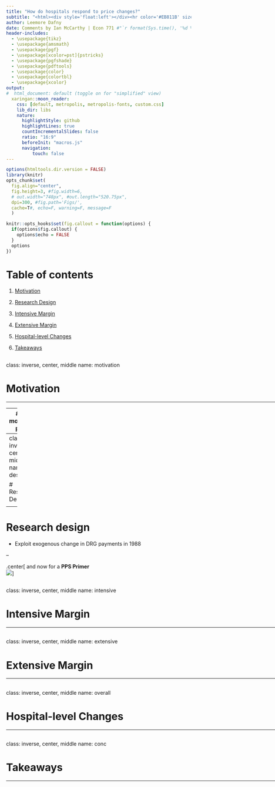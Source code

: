 ```yaml
---
title: "How do hospitals respond to price changes?"
subtitle: "<html><div style='float:left'></div><hr color='#EB811B' size=1px width=0px></html>"
author: Leemore Dafny
date: Comments by Ian McCarthy | Econ 771 #"`r format(Sys.time(), '%d %B %Y')`"
header-includes: 
  - \usepackage{tikz}
  - \usepackage{amsmath}
  - \usepackage{pgf}
  - \usepackage[xcolor=pst]{pstricks}
  - \usepackage{pgfshade}
  - \usepackage{pdftools}
  - \usepackage{color}
  - \usepackage{colortbl}
  - \usepackage{xcolor}
output:
#  html_document: default (toggle on for "simplified" view)
  xaringan::moon_reader:
    css: [default, metropolis, metropolis-fonts, custom.css] 
    lib_dir: libs
    nature:
      highlightStyle: github
      highlightLines: true
      countIncrementalSlides: false
      ratio: "16:9"
      beforeInit: "macros.js"
      navigation:
          touch: false
---
```


<!-- Adjust some CSS code for font size and maintain R code font size -->
<style type="text/css">
.remark-slide-content {
    font-size: 30px;
    padding: 1em 2em 1em 2em;    
}
.remark-code, .remark-inline-code { 
    font-size: 20px;
}
</style>


<!-- Set R options for how code chunks are displayed and load packages -->
```r
options(htmltools.dir.version = FALSE)
library(knitr)
opts_chunk$set(
  fig.align="center",  
  fig.height=3, #fig.width=6,
  # out.width="748px", #out.length="520.75px",
  dpi=300, #fig.path='Figs/',
  cache=T#, echo=F, warning=F, message=F
  )

knitr::opts_hooks$set(fig.callout = function(options) {
  if(options$fig.callout) {
    options$echo = FALSE
  }
  options
})

```


# Table of contents

1. [Motivation](#motivation)

2. [Research Design](#design)

3. [Intensive Margin](#intensive)

4. [Extensive Margin](#extensive)

5. [Hospital-level Changes](#overall)

6. [Takeaways](#conc)


<!-- New Section -->
---
class: inverse, center, middle
name: motivation

# Motivation

<html><div style='float:left'></div><hr color='#EB811B' size=1px width=1055px></html>


---
# Two motivating points

1. Hospital responses to changes in policy or strategic responses to each other depend on their objective functions

2. If not-for-profit hospitals are really "for profits in disguise", then we need to treat them as such


<!-- New Section -->
---
class: inverse, center, middle
name: design

# Research Design

<html><div style='float:left'></div><hr color='#EB811B' size=1px width=1055px></html>

---
# Research design

- Exploit exogenous change in DRG payments in 1988

--

.center[
and now for a **PPS Primer**<br>
  ![](https://media.giphy.com/media/PLHdpauwfN2MvHcHxL/source.gif)
]




<!-- New Section -->
---
class: inverse, center, middle
name: intensive

# Intensive Margin

<html><div style='float:left'></div><hr color='#EB811B' size=1px width=1055px></html>



<!-- New Section -->
---
class: inverse, center, middle
name: extensive

# Extensive Margin

<html><div style='float:left'></div><hr color='#EB811B' size=1px width=1055px></html>


<!-- New Section -->
---
class: inverse, center, middle
name: overall

# Hospital-level Changes

<html><div style='float:left'></div><hr color='#EB811B' size=1px width=1055px></html>


<!-- New Section -->
---
class: inverse, center, middle
name: conc

# Takeaways

<html><div style='float:left'></div><hr color='#EB811B' size=1px width=1055px></html>
